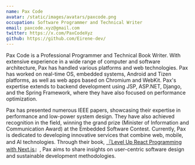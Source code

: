 ```yaml
---
name: Pax Code
avatar: /static/images/avatars/paxcode.png
occupation: Software Programmer and Technical Writer
email: paxcode.xyz@gmail.com
twitter: https://x.com/PaxCodeXyz
github: https://github.com/Eirene-dev/
---
```


Pax Code is a Professional Programmer and Technical Book Writer. With extensive experience in a wide range of computer and software architecture, Pax has handled various platforms and web technologies. Pax has worked on real-time OS, embedded systems, Android and Tizen platforms, as well as web apps based on Chromium and WebKit. Pax's expertise extends to backend development using JSP, ASP.NET, Django, and the Spring Framework, where they have also focused on performance optimization.

Pax has presented numerous IEEE papers, showcasing their expertise in performance and low-power system design. They have also achieved recognition in the field, winning the grand prize (Minister of Information and Communication Award) at the Embedded Software Contest. Currently, Pax is dedicated to developing innovative services that combine web, mobile, and AI technologies. Through their book, [『Level Up React Programming with Next.js](https://www.yes24.com/Product/Goods/126689601)』, Pax aims to share insights on user-centric software design and sustainable development methodologies.